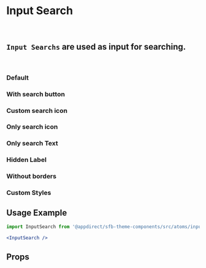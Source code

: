 
<Meta of={InputSearchStories} />

# Input Search

<br />

## `Input Searchs` are used as input for searching.

<br />

### Default

<Canvas>
  <Story of={InputSearchStories.Default} />
</Canvas>

### With search button

<Canvas>
  <Story of={InputSearchStories.WithSearchButton} />
</Canvas>

### Custom search icon

<Canvas>
  <Story of={InputSearchStories.CustomSearchIcon} />
</Canvas>

### Only search icon

<Canvas>
  <Story of={InputSearchStories.OnlySearchIcon} />
</Canvas>

### Only search Text

<Canvas>
  <Story of={InputSearchStories.OnlySearchText} />
</Canvas>

### Hidden Label

<Canvas>
  <Story of={InputSearchStories.HiddenLabel} />
</Canvas>

### Without borders

<Canvas>
  <Story of={InputSearchStories.WithoutBorders} />
</Canvas>

### Custom Styles

<Canvas>
  <Story of={InputSearchStories.CustomStyles} />
</Canvas>

## Usage Example

```jsx
import InputSearch from '@appdirect/sfb-theme-components/src/atoms/input-search/InputSearch';

<InputSearch />
```

## Props

<ArgsTable of={InputSearch} />
